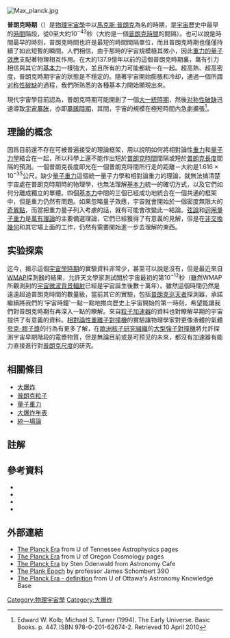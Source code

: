 [[File:Max_planck.jpg|thumb]]
{{Physical cosmology}}

'''普朗克時期'''（{{lang-en|Planck epoch 或 Planck era}}）是[[物理宇宙學|物理宇宙學]]中以[[馬克斯·普朗克|馬克斯·普朗克]]為名的時期，是[[宇宙|宇宙]]歷史中最早的[[時間|時間]]階段，從0至大約10<sup>−43</sup>秒（大約是一個[[普朗克時間|普朗克時間]]的間隔）。也可以說是時間最早的時刻，普朗克時間也許是最短的時間間隔單位，而且普朗克時期也僅僅持續了如此短暫的瞬間。人們相信，由于那時的宇宙規模極其微小，因此[[量子重力|重力的量子效應]]支配著物理相互作用。在大約137.9億年以前的這個普朗克時期裏，萬有引力相信與其它的[[基本力|基本力]]一樣強大，並且所有的力可能都統一在一起。超高熱、超高密度，普朗克時期宇宙的狀態是不穩定的。隨著宇宙開始膨脹和冷却，通過一個所謂[[对称性破缺|对称性破缺]]的過程，我們所熟悉的各種基本力開始顯現出來。

現代宇宙學目前認為，普朗克時期可能開創了一個[[大一統時期|大一統時期]]，然後[[对称性破缺|对称性破缺]]迅速導致[[宇宙暴胀|宇宙暴胀]]，亦即[[暴脹時期|暴脹時期]]，其間，宇宙的規模在極短時間內急劇擴張<ref>Edward W. Kolb; Michael S. Turner (1994). The Early Universe. Basic Books. p. 447. ISBN 978-0-201-62674-2. Retrieved 10 April 2010</ref>。

== 理論的概念 ==
因爲目前還不存在可被普遍接受的理論框架，用以說明如何將相對論性[[重力|重力]]和[[量子力學|量子力學]]結合在一起，所以科學上還不能作出短於[[普朗克時間|普朗克時間]]間隔或短於[[普朗克長度|普朗克長度]]間隔的預測。一個普朗克長度即光在一個普朗克時間所行走的距離－大約是1.616 × 10<sup>−35</sup>公尺。缺少[[量子重力|量子重力]]這個統一量子力學和相對論重力的理論，就無法搞清楚宇宙處在普朗克時期時的物理學，也無法理解[[基本力|基本力]]統一的確切方式，以及它們如何分離成獨立的單體。四個[[基本力|基本力]]中間的三個已經成功地統合在一個共通的框架中，但是重力仍然有問題。如果忽略量子效應，宇宙就會開始於一個密度無限大的[[重力奇點|奇異點]]，而當把重力量子列入考慮的話，就有可能會改變此一結論。[[弦論|弦論]]和[[迴圈量子重力|迴圈量子重力]]是[[萬有理論|萬有理論]]的主要備選理論，它們已經獲得了有意義的見解，但是在[[非交換幾何|非交換幾何]]和其它場上面的工作，仍然有需要開始進一步去理解的東西。

== 实验探索 ==
迄今，揭示這個[[宇宙年表|宇宙學時期]]的實驗資料非常少，甚至可以說是沒有，但是最近來自[[WMAP|WMAP]]探測器的結果，允許天文學家測試關於宇宙最初的第10<sup>−12</sup>秒（雖然WMAP所觀測到的[[宇宙微波背景輻射|宇宙微波背景輻射]]已經是宇宙誕生後數十萬年）。雖然這個時間仍然是遠遠超過普朗克時間的數量級，當前其它的實驗，包括[[普朗克衛星|普朗克巡天者]]探測器，承諾繼續將我們的'宇宙時鐘'一點一點地推向歷史上宇宙開始的第一時刻，希望能讓我們對普朗克時期有再深入一點的瞭解。來自[[粒子加速器|粒子加速器]]的資料也對瞭解早期的宇宙提供了有意義的資料。[[相對論性重離子對撞機|相對論性重離子對撞機]]的實驗讓物理學家對更像液體的氣體[[夸克-膠子漿|夸克-膠子漿]]的行為有更多了解，在[[歐洲核子研究組織|歐洲核子研究組織]]的[[大型強子對撞機|大型強子對撞機]]將允許探測宇宙早期階段的電漿物質，但是無論目前或是可预见的未來，都沒有加速器有能力直接進行對[[普朗克尺度|普朗克尺度]]的研究。

== 相關條目 ==
* [[大爆炸|大爆炸]]
* [[普朗克粒子|普朗克粒子]]
* [[量子重力|量子重力]]
* [[大爆炸年表|大爆炸年表]]
* [[統一場論|統一場論]]

== 註解 ==
{{reflist}}

== 參考資料 ==
*{{cite book|title=A Brief History of the Universe|url=http://burro.astr.cwru.edu/stu/advanced/cosmos_history.html|deadurl=yes|archiveurl=https://web.archive.org/web/20100828112151/http://burro.astr.cwru.edu/stu/advanced/cosmos_history.html|archivedate=2010-08-28}}
*{{cite book|title=The Planck Epoch|url=http://www.universeadventure.org/eras/era1-plankepoch.htm|access-date=2010-08-16|archive-url=https://web.archive.org/web/20120208135325/http://www.universeadventure.org/eras/era1-plankepoch.htm|archive-date=2012-02-08|dead-url=yes}}
*{{cite book|title=Genesis I: The Planck Epoch|url=http://www.jupiterscientific.org/science/baeparts/planckepoch.html|access-date=2010-08-16|archive-date=2021-02-01|archive-url=https://web.archive.org/web/20210201060428/http://www.jupiterscientific.org/science/baeparts/planckepoch.html|dead-url=no}}
*{{cite book|title=Evolution of the Universe through the Planck Epoch|url=http://www.springerlink.com/content/r977119j22h24071/}}{{Dead link|date=2020年2月 |bot=InternetArchiveBot |fix-attempted=yes }}

== 外部連結 ==
* [http://csep10.phys.utk.edu/astr162/lect/cosmology/planck.html The Planck Era] {{Wayback|url=http://csep10.phys.utk.edu/astr162/lect/cosmology/planck.html |date=20210306175938 }} from U of Tennessee Astrophysics pages
* [https://web.archive.org/web/20080704153035/http://zebu.uoregon.edu/~imamura/209/apr5/planck.html The Planck Era] from U of Oregon Cosmology pages
* [https://web.archive.org/web/20100626073036/http://www.astronomycafe.net/anthol/planck.html The Planck Era] by Sten Odenwald from Astronomy Cafe
* [http://abyss.uoregon.edu/~js/ast123/lectures/lec17.html The Plank Epoch] {{Wayback|url=http://abyss.uoregon.edu/~js/ast123/lectures/lec17.html |date=20210130134530 }} by professor James Schombert 39O
* [https://web.archive.org/web/20060705214728/http://www.site.uottawa.ca:4321/astronomy/index.html#Planckera The Planck Era - definition] from U of Ottawa's Astronomy Knowledge Base

{{Big Bang timeline}}

{{DEFAULTSORT:}}
[[Category:物理宇宙學|Category:物理宇宙學]]
[[Category:大爆炸|Category:大爆炸]]
